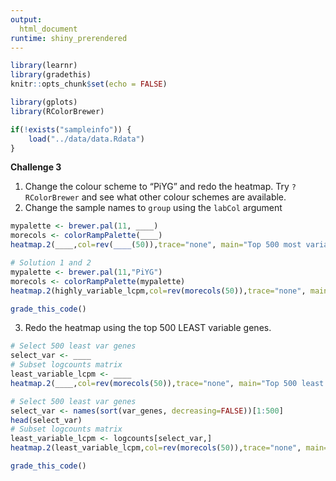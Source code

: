 ```yaml
---
output: 
  html_document
runtime: shiny_prerendered
---
```


```r
library(learnr)
library(gradethis)
knitr::opts_chunk$set(echo = FALSE)
```

```r
library(gplots)
library(RColorBrewer)
```

```r
if(!exists("sampleinfo")) {
    load("../data/data.Rdata")
}
```

**Challenge 3**

1. Change the colour scheme to "PiYG" and redo the heatmap. Try `?RColorBrewer` and see what other colour schemes are available.
2. Change the sample names to `group` using the `labCol` argument

```r
mypalette <- brewer.pal(11, ____)
morecols <- colorRampPalette(____)   
heatmap.2(____,col=rev(____(50)),trace="none", main="Top 500 most variable genes across samples",ColSideColors=col.cell,labCol=____,scale="row",margins = c(8,5))
```

```r
# Solution 1 and 2
mypalette <- brewer.pal(11,"PiYG")
morecols <- colorRampPalette(mypalette)
heatmap.2(highly_variable_lcpm,col=rev(morecols(50)),trace="none", main="Top 500 most variable genes across samples",ColSideColors=col.cell,labCol=group,scale="row",margins = c(8,5))
```

```r
grade_this_code()
```


3. Redo the heatmap using the top 500 LEAST variable genes.


```r
# Select 500 least var genes
select_var <- ____
# Subset logcounts matrix
least_variable_lcpm <- ____
heatmap.2(____,col=rev(morecols(50)),trace="none", main="Top 500 least variable genes across samples",ColSideColors=col.cell,labCol=____,scale="row",margins=c(8,5))
```

```r
# Select 500 least var genes
select_var <- names(sort(var_genes, decreasing=FALSE))[1:500]
head(select_var)
# Subset logcounts matrix
least_variable_lcpm <- logcounts[select_var,]
heatmap.2(least_variable_lcpm,col=rev(morecols(50)),trace="none", main="Top 500 least variable genes across samples",ColSideColors=col.cell,labCol=group,scale="row",margins=c(8,5))
```

```r
grade_this_code()
```

